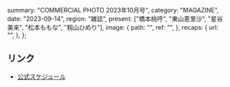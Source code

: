   summary: "COMMERCIAL PHOTO 2023年10月号",
  category: "MAGAZINE",
  date: "2023-09-14",
  region: "雑誌",
  present: ["橋本桃呼", "東山恵里沙", "星谷美来", "松本ももな", "籾山ひめり"],
  image: {
    path: "",
    ref: "",
  },
  recaps: {
    url: "",
  },
};

## リンク

- [公式スケジュール](https://takanenonadeshiko.jp/?p=1337)
